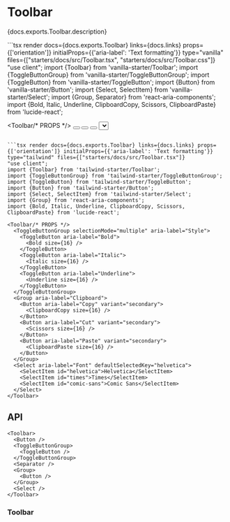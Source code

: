 


# Toolbar

<PageDescription>{docs.exports.Toolbar.description}</PageDescription>

<ExampleSwitcher>
  ```tsx render docs={docs.exports.Toolbar} links={docs.links} props={['orientation']} initialProps={{'aria-label': 'Text formatting'}} type="vanilla" files={["starters/docs/src/Toolbar.tsx", "starters/docs/src/Toolbar.css"]}
  "use client";
  import {Toolbar} from 'vanilla-starter/Toolbar';
  import {ToggleButtonGroup} from 'vanilla-starter/ToggleButtonGroup';
  import {ToggleButton} from 'vanilla-starter/ToggleButton';
  import {Button} from 'vanilla-starter/Button';
  import {Select, SelectItem} from 'vanilla-starter/Select';
  import {Group, Separator} from 'react-aria-components';
  import {Bold, Italic, Underline, ClipboardCopy, Scissors, ClipboardPaste} from 'lucide-react';

  <Toolbar/* PROPS */>
    <ToggleButtonGroup aria-label="Style">
      <ToggleButton id="bold" aria-label="Bold">
        <Bold size={16} />
      </ToggleButton>
      <ToggleButton id="italic" aria-label="Italic">
        <Italic size={16} />
      </ToggleButton>
      <ToggleButton id="underline" aria-label="Underline">
        <Underline size={16} />
      </ToggleButton>
    </ToggleButtonGroup>
    <Separator orientation="vertical" />
    <Group aria-label="Clipboard">
      <Button aria-label="Copy">
        <ClipboardCopy size={16} />
      </Button>
      <Button aria-label="Cut">
        <Scissors size={16} />
      </Button>
      <Button aria-label="Paste">
        <ClipboardPaste size={16} />
      </Button>
    </Group>
    <Separator orientation="vertical" />
    <Select aria-label="Font" defaultSelectedKey="helvetica">
      <SelectItem id="helvetica">Helvetica</SelectItem>
      <SelectItem id="times">Times</SelectItem>
      <SelectItem id="comic-sans">Comic Sans</SelectItem>
    </Select>
  </Toolbar>
  ```

  ```tsx render docs={docs.exports.Toolbar} links={docs.links} props={['orientation']} initialProps={{'aria-label': 'Text formatting'}} type="tailwind" files={["starters/docs/src/Toolbar.tsx"]}
  "use client";
  import {Toolbar} from 'tailwind-starter/Toolbar';
  import {ToggleButtonGroup} from 'tailwind-starter/ToggleButtonGroup';
  import {ToggleButton} from 'tailwind-starter/ToggleButton';
  import {Button} from 'tailwind-starter/Button';
  import {Select, SelectItem} from 'tailwind-starter/Select';
  import {Group} from 'react-aria-components';
  import {Bold, Italic, Underline, ClipboardCopy, Scissors, ClipboardPaste} from 'lucide-react';

  <Toolbar/* PROPS */>
    <ToggleButtonGroup selectionMode="multiple" aria-label="Style">
      <ToggleButton aria-label="Bold">
        <Bold size={16} />
      </ToggleButton>
      <ToggleButton aria-label="Italic">
        <Italic size={16} />
      </ToggleButton>
      <ToggleButton aria-label="Underline">
        <Underline size={16} />
      </ToggleButton>
    </ToggleButtonGroup>
    <Group aria-label="Clipboard">
      <Button aria-label="Copy" variant="secondary">
        <ClipboardCopy size={16} />
      </Button>
      <Button aria-label="Cut" variant="secondary">
        <Scissors size={16} />
      </Button>
      <Button aria-label="Paste" variant="secondary">
        <ClipboardPaste size={16} />
      </Button>
    </Group>
    <Select aria-label="Font" defaultSelectedKey="helvetica">
      <SelectItem id="helvetica">Helvetica</SelectItem>
      <SelectItem id="times">Times</SelectItem>
      <SelectItem id="comic-sans">Comic Sans</SelectItem>
    </Select>
  </Toolbar>
  ```
</ExampleSwitcher>

## API

<Anatomy />

```tsx links={{Toolbar: '#toolbar', Button: 'Button.html', ToggleButtonGroup: 'ToggleButtonGroup.html', ToggleButton: 'ToggleButton.html', Group: 'Group.html', Select: 'Select.html'}}
<Toolbar>
  <Button />
  <ToggleButtonGroup>
    <ToggleButton />
  </ToggleButtonGroup>
  <Separator />
  <Group>
    <Button />
  </Group>
  <Select />
</Toolbar>
```

### Toolbar

<PropTable component={docs.exports.Toolbar} links={docs.links} />

<StateTable defaultClassName="react-aria-Toolbar" properties={docs.exports.ToolbarRenderProps.properties} />
